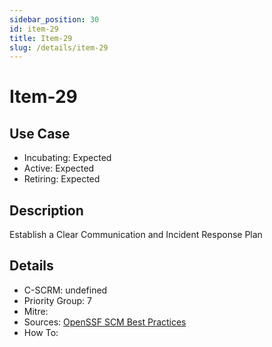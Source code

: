 ```yaml
---
sidebar_position: 30
id: item-29
title: Item-29
slug: /details/item-29
---
```


# Item-29

## Use Case

- Incubating: Expected
- Active: Expected
- Retiring: Expected

## Description

Establish a Clear Communication and Incident Response Plan

## Details

- C-SCRM: undefined
- Priority Group: 7
- Mitre: 
- Sources: [OpenSSF SCM Best Practices](https://best.openssf.org/SCM-BestPractices/#operations)
- How To: 

